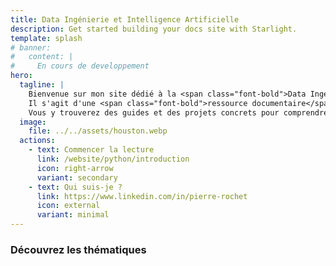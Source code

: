 ```yaml
---
title: Data Ingénierie et Intelligence Artificielle
description: Get started building your docs site with Starlight.
template: splash
# banner:
#   content: |
#     En cours de developpement
hero:
  tagline: |
    Bienvenue sur mon site dédié à la <span class="font-bold">Data Ingénierie et l'IA.</span>
    Il s'agit d'une <span class="font-bold">ressource documentaire</span> où je partage mes connaissances et mes expériences.
    Vous y trouverez des guides et des projets concrets pour comprendre les techniques, outils et pratiques qui connectent le monde des données à celui de l'intelligence artificielle.
  image:
    file: ../../assets/houston.webp
  actions:
    - text: Commencer la lecture
      link: /website/python/introduction
      icon: right-arrow
      variant: secondary
    - text: Qui suis-je ?
      link: https://www.linkedin.com/in/pierre-rochet
      icon: external
      variant: minimal
---
```



### Découvrez les thématiques

<CardGrid stagger>
  <LinkCard
    href="#"
    title="SQL"
    description="Guide pour apprendre le langage SQL à partir de zéro."
  ></LinkCard>
  <LinkCard
    href="/website/python/introduction"
    title="Python"
    description="Guide pour apprendre la programmation Python à partir de zéro."
  ></LinkCard>
  <LinkCard
    href="#"
    title="Organisation des données"
    description="Présentations des concepts liés à la modélisation et aux architectures de données."
  />
  <LinkCard
    href="#"
    title="Stockage des données"
    description="Tour d'horizon des différentes solutions de stockage de données."
  />
  <LinkCard
    href="#"
    title="Traitement des données"
    description="Méthodes et outils pour la création de pipelines de données."
  />
  <LinkCard
    href="#"
    title="ML, LLM et IA Générative"
    description="Introduction au Machine Learning, les grands modèles de langue et les outils pour l'IA moderne."
  />
  <LinkCard
    href="#"
    title="Cas d'usage et projets"
    description="Mise en oeuvre de projets et de cas d'usage en Data et IA sur AWS."
  />
</CardGrid>

